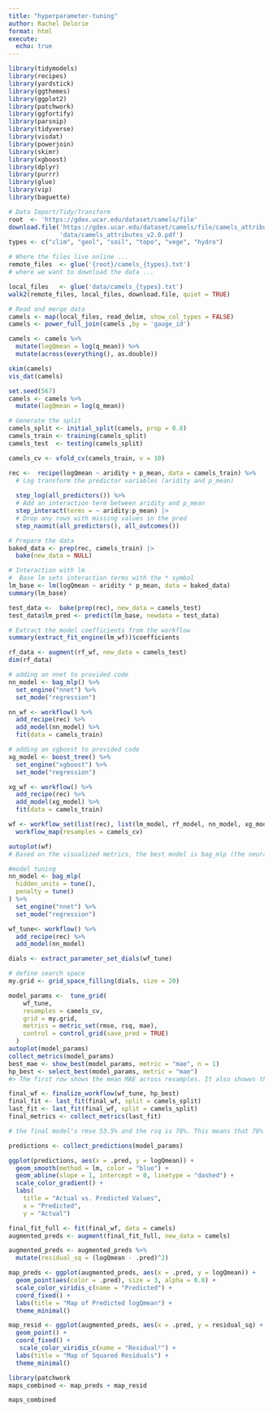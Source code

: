```yaml
---
title: "hyperparameter-tuning"
author: Rachel Delorie
format: html
execute:
  echo: true
---
```

```r
library(tidymodels)
library(recipes)
library(yardstick)
library(ggthemes)
library(ggplot2)
library(patchwork)
library(ggfortify)
library(parsnip)
library(tidyverse)
library(visdat)
library(powerjoin)
library(skimr)
library(xgboost)
library(dplyr)
library(purrr)
library(glue)
library(vip)
library(baguette)

# Data Import/Tidy/Transform	
root  <- 'https://gdex.ucar.edu/dataset/camels/file'
download.file('https://gdex.ucar.edu/dataset/camels/file/camels_attributes_v2.0.pdf', 
              'data/camels_attributes_v2.0.pdf')
types <- c("clim", "geol", "soil", "topo", "vege", "hydro")

# Where the files live online ...
remote_files  <- glue('{root}/camels_{types}.txt')
# where we want to download the data ...

local_files   <- glue('data/camels_{types}.txt')
walk2(remote_files, local_files, download.file, quiet = TRUE)

# Read and merge data
camels <- map(local_files, read_delim, show_col_types = FALSE) 
camels <- power_full_join(camels ,by = 'gauge_id') 

camels <- camels %>% 
  mutate(logQmean = log(q_mean)) %>% 
  mutate(across(everything(), as.double))

skim(camels)
vis_dat(camels)
```

```r
set.seed(567)
camels <- camels %>%  
  mutate(logQmean = log(q_mean))

# Generate the split
camels_split <- initial_split(camels, prop = 0.8)
camels_train <- training(camels_split)
camels_test  <- testing(camels_split)

camels_cv <- vfold_cv(camels_train, v = 10)

rec <-  recipe(logQmean ~ aridity + p_mean, data = camels_train) %>%
  # Log transform the predictor variables (aridity and p_mean)
  
  step_log(all_predictors()) %>%
  # Add an interaction term between aridity and p_mean
  step_interact(terms = ~ aridity:p_mean) |> 
  # Drop any rows with missing values in the pred
  step_naomit(all_predictors(), all_outcomes())

# Prepare the data
baked_data <- prep(rec, camels_train) |> 
  bake(new_data = NULL)

# Interaction with lm
#  Base lm sets interaction terms with the * symbol
lm_base <- lm(logQmean ~ aridity * p_mean, data = baked_data)
summary(lm_base)

test_data <-  bake(prep(rec), new_data = camels_test)
test_data$lm_pred <- predict(lm_base, newdata = test_data)

# Extract the model coefficients from the workflow
summary(extract_fit_engine(lm_wf))$coefficients

rf_data <- augment(rf_wf, new_data = camels_test)
dim(rf_data)

# adding an nnet to provided code
nn_model <- bag_mlp() %>% 
  set_engine("nnet") %>% 
  set_mode("regression") 

nn_wf <- workflow() %>% 
  add_recipe(rec) %>% 
  add_model(nn_model) %>% 
  fit(data = camels_train)

# adding an xgboost to provided code
xg_model <- boost_tree() %>% 
  set_engine("xgboost") %>% 
  set_mode("regression") 

xg_wf <- workflow() %>% 
  add_recipe(rec) %>% 
  add_model(xg_model) %>% 
  fit(data = camels_train)

wf <- workflow_set(list(rec), list(lm_model, rf_model, nn_model, xg_model)) %>%
  workflow_map(resamples = camels_cv) 

autoplot(wf)
# Based on the visualized metrics, the best model is bag_mlp (the neural net). I think it worked the best because it is the most capable of modeling complex patterns, as well as scalability and generalization. The engine is nnet and the mode is regression. 
```

```r
#model tuning
nn_model <- bag_mlp(
  hidden_units = tune(), 
  penalty = tune()
) %>%
  set_engine("nnet") %>%
  set_mode("regression")

wf_tune<- workflow() %>% 
  add_recipe(rec) %>% 
  add_model(nn_model)

dials <- extract_parameter_set_dials(wf_tune)

# define search space
my.grid <- grid_space_filling(dials, size = 20)

model_params <-  tune_grid(
    wf_tune,
    resamples = camels_cv,
    grid = my.grid,
    metrics = metric_set(rmse, rsq, mae),
    control = control_grid(save_pred = TRUE)
  )
autoplot(model_params)
collect_metrics(model_params)
best_mae <- show_best(model_params, metric = "mae", n = 1)
hp_best <- select_best(model_params, metric = "mae")
#> The first row shows the mean MAE across resamples. It also showws the standard error of the MAE estimate, the number of resamples used, and the mean standard error. Penalty is the best hyperparameter set for this model. 

final_wf <- finalize_workflow(wf_tune, hp_best)
final_fit <- last_fit(final_wf, split = camels_split)
last_fit <- last_fit(final_wf, split = camels_split)
final_metrics <- collect_metrics(last_fit)

# the final model's rmse 53.5% and the rsq is 78%. This means that 78% of the variance is explained by the model. This is a decent number. The rmse is the average prediction error, and this percentage is above 50% which is a pretty high error amount. This model is reasonably good, but the rmse suggests plenty of room for improvement. 

predictions <- collect_predictions(model_params)

ggplot(predictions, aes(x = .pred, y = logQmean)) +
  geom_smooth(method = lm, color = "blue") +
  geom_abline(slope = 1, intercept = 0, linetype = "dashed") +
  scale_color_gradient() +
  labs(
    title = "Actual vs. Predicted Values", 
    x = "Predicted", 
    y = "Actual")

final_fit_full <- fit(final_wf, data = camels)
augmented_preds <- augment(final_fit_full, new_data = camels)

augmented_preds <- augmented_preds %>% 
  mutate(residual_sq = (logQmean - .pred)^2)

map_preds <- ggplot(augmented_preds, aes(x = .pred, y = logQmean)) +
  geom_point(aes(color = .pred), size = 3, alpha = 0.8) +
  scale_color_viridis_c(name = "Predicted") +
  coord_fixed() +
  labs(title = "Map of Predicted logQmean") +
  theme_minimal()

map_resid <- ggplot(augmented_preds, aes(x = .pred, y = residual_sq) +
  geom_point() +
  coord_fixed() +
   scale_color_viridis_c(name = "Residual²") +
  labs(title = "Map of Squared Residuals") +
  theme_minimal()

library(patchwork
maps_combined <- map_preds + map_resid

maps_combined

```

